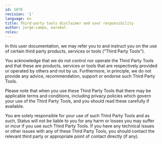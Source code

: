 ```yaml
---
id: 1078
revision: '1'
language: en
title: Third-party tools disclaimer and user responsibility
author: jorge-campo, earakel
roles:
---
```


In this user documentation, we may refer you to and instruct you on the use of certain third party products, services or tools ("Third Party Tools").

You acknowledge that we do not control nor operate the Third Party Tools and that these are products, services or tools that are respectively provided or operated by others and not by us. Furthermore, in principle, we do not provide any advice, recommendation, support or endorse such Third Party Tools.

Please note that when you use these Third Party Tools that there may be applicable terms and conditions, including privacy policies which govern your use of the Third Party Tools, and you should read these carefully if available.

You are solely responsible for your use of such Third Party Tools and as such, Status will not be liable to you for any harm or losses you may suffer or incur if you use such Third Party Tools. If you have any technical issues or other issues with any of these Third Party Tools, you should contact the relevant third party or appropriate point of contact directly (if any).
